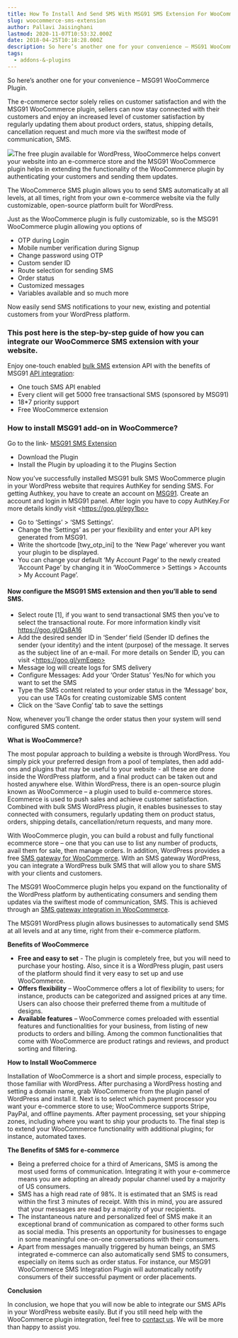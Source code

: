 ```yaml
---
title: How To Install And Send SMS With MSG91 SMS Extension For WooCommerce
slug: woocommerce-sms-extension
author: Pallavi Jaisinghani
lastmod: 2020-11-07T10:53:32.000Z
date: 2018-04-25T10:18:28.000Z
description: So here’s another one for your convenience – MSG91 WooCommerce Plugin.The e-commerce sector solely relies on customer satisfaction and with the MSG91 WooCommerce plugin, sellers can now stay connected with their customers and enjoy an increased level of customer satisfaction by regularly updating them about product orders, status, shipping details, cancellation request and much more via the swiftest mode of communication, SMS.
tags:
  - addons-&-plugins
---
```


So here’s another one for your convenience – MSG91 WooCommerce Plugin.

The e-commerce sector solely relies on customer satisfaction and with the MSG91 WooCommerce plugin, sellers can now stay connected with their customers and enjoy an increased level of customer satisfaction by regularly updating them about product orders, status, shipping details, cancellation request and much more via the swiftest mode of communication, SMS.

![](https://lh3.googleusercontent.com/4XBDL8Na-Pd9Ux_OtD0MFCg-J5mxNICQbqLaAQpZTMVFkXtV9uwh0j2d8zpiVGf3o4jGllhk6bQevMkbwhKPzALEcfeViiaVMV81oqz88Dtok1UDvCk7uYuSL7UTOrtuy7vSt4s)The free plugin available for WordPress, WooCommerce helps convert your website into an e-commerce store and the MSG91 WooCommerce plugin helps in extending the functionality of the WooCommerce plugin by authenticating your customers and sending them updates.

The WooCommerce SMS plugin allows you to send SMS automatically at all levels, at all times, right from your own e-commerce website via the fully customizable, open-source platform built for WordPress.

Just as the WooCommerce plugin is fully customizable, so is the MSG91 WooCommerce plugin allowing you options of

* OTP during Login
* Mobile number verification during Signup
* Change password using OTP
* Custom sender ID
* Route selection for sending SMS
* Order status
* Customized messages
* Variables available and so much more

Now easily send SMS notifications to your new, existing and potential customers from your WordPress platform.

### This post here is the step-by-step guide of how you can integrate our WooCommerce SMS extension with your website.

Enjoy one-touch enabled [bulk SMS](https://msg91.com/) extension API with the benefits of MSG91 [API integration](https://msg91.com/sms-for-developers):

* One touch SMS API enabled
* Every client will get 5000 free transactional SMS (sponsored by MSG91)
* 18\*7 priority support
* Free WooCommerce extension

### How to install MSG91 add-on in WooCommerce?

Go to the link- [MSG91 SMS Extension](http://www.theweeky.com/msg91-otp-mobile-verification-and-order-notification-through-sms-woocommerce-plugin/)

* Download the Plugin
* Install the Plugin by uploading it to the Plugins Section

Now you’ve successfully installed MSG91 bulk SMS WooCommerce plugin in your WordPress website that requires AuthKey for sending SMS. For getting Authkey, you have to create an account on [MSG91](https://msg91.com/signup). Create an account and login in MSG91 panel. After login you have to copy AuthKey.For more details kindly visit \<https://goo.gl/egy1bo>

* Go to ‘Settings’ > ‘SMS Settings’.
* Change the ‘Settings’ as per your flexibility and enter your API key generated from MSG91.
* Write the shortcode [twy\_otp\_ini] to the ‘New Page’ wherever you want your plugin to be displayed.
* You can change your default ‘My Account Page’ to the newly created ‘Account Page’ by changing it in ‘WooCommerce > Settings > Accounts > My Account Page’.

#### Now configure the MSG91 SMS extension and then you’ll able to send SMS.

* Select route [1], if you want to send transactional SMS then you’ve to select the transactional route. For more information kindly visit https://goo.gl/Qs8A16
* Add the desired sender ID in ‘Sender’ field (Sender ID defines the sender (your identity) and the intent (purpose) of the message. It serves as the subject line of an e-mail. For more details on Sender ID, you can visit \<https://goo.gl/ymEqep>
* Message log will create logs for SMS delivery
* Configure Messages: Add your ‘Order Status’ Yes/No for which you want to set the SMS
* Type the SMS content related to your order status in the ‘Message’ box, you can use TAGs for creating customizable SMS content
* Click on the ‘Save Config’ tab to save the settings

Now, whenever you’ll change the order status then your system will send configured SMS content.

**What is WooCommerce?**

The most popular approach to building a website is through WordPress. You simply pick your preferred design from a pool of templates, then add add-ons and plugins that may be useful to your website - all these are done inside the WordPress platform, and a final product can be taken out and hosted anywhere else. Within WordPress, there is an open-source plugin known as WooCommerce – a plugin used to build e-commerce stores. Ecommerce is used to push sales and achieve customer satisfaction. Combined with bulk SMS WordPress plugin, it enables businesses to stay connected with consumers, regularly updating them on product status, orders, shipping details, cancellation/return requests, and many more.

With WooCommerce plugin, you can build a robust and fully functional ecommerce store – one that you can use to list any number of products, avail them for sale, then manage orders. In addition, WordPress provides a free [SMS gateway for WooCommerce](https://msg91.com/). With an SMS gateway WordPress, you can integrate a WordPress bulk SMS that will allow you to share SMS with your clients and customers.

The MSG91 WooCommerce plugin helps you expand on the functionality of the WordPress platform by authenticating consumers and sending them updates via the swiftest mode of communication, SMS. This is achieved through an [SMS gateway integration in WooCommerce](https://msg91.com/internet-messaging/).

The MSG91 WordPress plugin allows businesses to automatically send SMS at all levels and at any time, right from their e-commerce platform.   


**Benefits of WooCommerce**

* **Free and easy to set** - The plugin is completely free, but you will need to purchase your hosting. Also, since it is a WordPress plugin, past users of the platform should find it very easy to set up and use WooCommerce.
* **Offers flexibility** – WooCommerce offers a lot of flexibility to users; for instance, products can be categorized and assigned prices at any time. Users can also choose their preferred theme from a multitude of designs.
* **Available features** – WooCommerce comes preloaded with essential features and functionalities for your business, from listing of new products to orders and billing. Among the common functionalities that come with WooCommerce are product ratings and reviews, and product sorting and filtering.

**How to Install WooCommerce**

Installation of WooCommerce is a short and simple process, especially to those familiar with WordPress. After purchasing a WordPress hosting and setting a domain name, grab WooCommerce from the plugin panel of WordPress and install it. Next is to select which payment processor you want your e-commerce store to use; WooCommerce supports Stripe, PayPal, and offline payments. After payment processing, set your shipping zones, including where you want to ship your products to. The final step is to extend your WooCommerce functionality with additional plugins; for instance, automated taxes.

**The Benefits of SMS for e-commerce**

* Being a preferred choice for a third of Americans, SMS is among the most used forms of communication. Integrating it with your e-commerce means you are adopting an already popular channel used by a majority of US consumers.
* SMS has a high read rate of 98%. It is estimated that an SMS is read within the first 3 minutes of receipt. With this in mind, you are assured that your messages are read by a majority of your recipients.
* The instantaneous nature and personalized feel of SMS make it an exceptional brand of communication as compared to other forms such as social media. This presents an opportunity for businesses to engage in some meaningful one-on-one conversations with their consumers.
* Apart from messages manually triggered by human beings, an SMS integrated e-commerce can also automatically send SMS to consumers, especially on items such as order status. For instance, our MSG91 WooCommerce SMS Integration Plugin will automatically notify consumers of their successful payment or order placements.

**Conclusion**

In conclusion, we hope that you will now be able to integrate our SMS APIs in your WordPress website easily. But if you still need help with the WooCommerce plugin integration, feel free to [contact us](https://msg91.com/contact). We will be more than happy to assist you.

